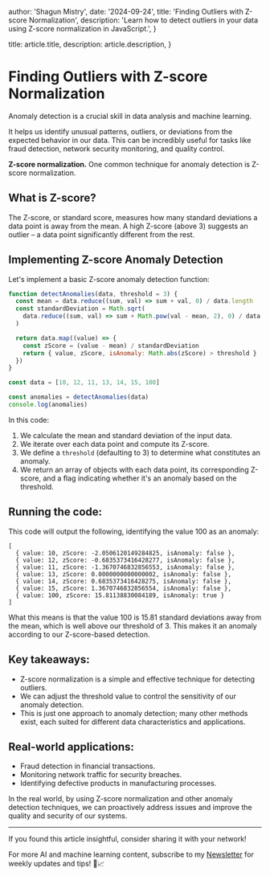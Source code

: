 
  author: 'Shagun Mistry',
  date: '2024-09-24',
  title: 'Finding Outliers with Z-score Normalization',
  description:
    'Learn how to detect outliers in your data using Z-score normalization in JavaScript.',
}

  title: article.title,
  description: article.description,
}


# Finding Outliers with Z-score Normalization

Anomaly detection is a crucial skill in data analysis and machine learning. 

It helps us identify unusual patterns, outliers, or deviations from the expected behavior in our data. This can be incredibly useful for tasks like fraud detection, network security monitoring, and quality control.

**Z-score normalization.**
One common technique for anomaly detection is Z-score normalization.

## What is Z-score?

The Z-score, or standard score, measures how many standard deviations a data point is away from the mean. A high Z-score (above 3) suggests an outlier – a data point significantly different from the rest.

## Implementing Z-score Anomaly Detection

Let's implement a basic Z-score anomaly detection function:

```javascript
function detectAnomalies(data, threshold = 3) {
  const mean = data.reduce((sum, val) => sum + val, 0) / data.length
  const standardDeviation = Math.sqrt(
    data.reduce((sum, val) => sum + Math.pow(val - mean, 2), 0) / data.length,
  )

  return data.map((value) => {
    const zScore = (value - mean) / standardDeviation
    return { value, zScore, isAnomaly: Math.abs(zScore) > threshold }
  })
}

const data = [10, 12, 11, 13, 14, 15, 100]

const anomalies = detectAnomalies(data)
console.log(anomalies)
```

In this code:

1. We calculate the mean and standard deviation of the input data.
2. We iterate over each data point and compute its Z-score.
3. We define a `threshold` (defaulting to 3) to determine what constitutes an anomaly.
4. We return an array of objects with each data point, its corresponding Z-score, and a flag indicating whether it's an anomaly based on the threshold.

## Running the code:

This code will output the following, identifying the value 100 as an anomaly:

```
[
  { value: 10, zScore: -2.0506120149284825, isAnomaly: false },
  { value: 12, zScore: -0.6835373416428277, isAnomaly: false },
  { value: 11, zScore: -1.3670746832856553, isAnomaly: false },
  { value: 13, zScore: 0.0000000000000002, isAnomaly: false },
  { value: 14, zScore: 0.6835373416428275, isAnomaly: false },
  { value: 15, zScore: 1.3670746832856554, isAnomaly: false },
  { value: 100, zScore: 15.81138830084189, isAnomaly: true }
]
```

What this means is that the value 100 is 15.81 standard deviations away from the mean, which is well above our threshold of 3.
This makes it an anomaly according to our Z-score-based detection.

## Key takeaways:

- Z-score normalization is a simple and effective technique for detecting outliers.
- We can adjust the threshold value to control the sensitivity of our anomaly detection.
- This is just one approach to anomaly detection; many other methods exist, each suited for different data characteristics and applications.

## Real-world applications:

- Fraud detection in financial transactions.
- Monitoring network traffic for security breaches.
- Identifying defective products in manufacturing processes.

In the real world, by using Z-score normalization and other anomaly detection techniques, we can proactively address issues and improve the quality and security of our systems.

---

If you found this article insightful, consider sharing it with your network!

For more AI and machine learning content, subscribe to my [Newsletter](https://shaguns-newsletter.beehiiv.com/subscribe) for weekly updates and tips! 🤖📈
